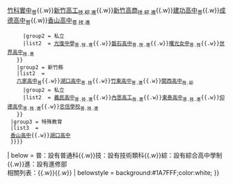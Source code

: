 {{Navbox
  |name       = 新竹縣市高級中等學校
  |title      = [[新竹縣市高級中等學校列表|{{fontcolor|white|新竹縣市高級中等學校}}]]
  |titlestyle = background:#1A7FFF;color:#FFFFFF
  |groupstyle = background:#5588FF;color:#FFFFFF; width:2em; text-align:left
  |image      = [[File:Emblem of Hsinchu City.svg|100px]][[File:Hsinchu County Emblem.svg|100px]]
  |state      = collapsed
  |style      = width: 100%
  |group1 = 新竹市
  |list1 =
  {{Navbox subgroup
    |groupstyle = background:#6699EE;color:#FFFFFF; width:5em; text-align:left
    |liststyle = width:auto; text-align:left
      |group1 = 公立
      |list1  = [[國立新竹高級中學|新竹中學]]<sub>普</sub>{{.w}}[[國立新竹女子高級中學|新竹女中]]<sub>普</sub>{{.w}}[[國立新竹科學園區實驗高級中等學校|竹科實中]]<sub>普</sub>{{.w}}[[國立新竹高級工業職業學校|新竹高工]]<sub>技.綜.進</sub>{{.w}}[[國立新竹高級商業職業學校|新竹高商]]<sub>技.綜.進</sub>{{.w}}[[新竹市立建功高級中學|建功高中]]<sub>普</sub>{{.w}}[[新竹市立成德高級中學|成德高中]]<sub>普</sub>{{.w}}[[新竹市立香山高級中學|香山高中]]<sub>普.技.進</sub>
      |group2 = 私立
      |list2  = [[新竹市私立光復高級中學|光復中學]]<sub>普.技.進</sub>{{.w}}[[新竹市私立磐石高級中學|磐石高中]]<sub>普.技.進</sub>{{.w}}[[新竹市私立曙光女子高級中學|曙光女中]]<sub>普.技</sub>{{.w}}[[新竹市私立世界高級中學|世界高中]]<sub>技.進</sub>
    }}
    |group2 = 新竹縣
    |list2  =
    {{Navbox subgroup
      |groupstyle = background:#6699EE;color:#FFFFFF; width:5em; text-align:left
      |liststyle = width:auto; text-align:left
      |group1 = 公立
      |list1  = [[國立竹北高級中學|竹北高中]]<sub>普.技</sub>{{.w}}[[新竹縣立六家高級中學|六家高中]]<sub>普</sub>{{.w}}[[新竹縣立湖口高級中學|湖口高中]]<sub>普.技</sub>{{.w}}[[國立竹東高級中學|竹東高中]]<sub>普.進</sub>{{.w}}[[國立關西高級中學|關西高中]]<sub>技.綜</sub>
      |group2 = 私立
      |list2  = [[新竹縣私立義民高級中學|義民高中]]<sub>普.技.進</sub>{{.w}}[[新竹縣私立內思高級工業職業學校|內思高工]]<sub>技.進</sub>{{.w}}[[新竹縣私立東泰高級中學|東泰高中]]<sub>普.技.進</sub>{{.w}}[[新竹縣私立仰德高級中學|仰德高中]]<sub>普.技.進</sub>{{.w}}[[新竹縣私立忠信高級中學|忠信學校]]<sub>普.技.進</sub>
    }}
  |group3 = 特殊教育
  |list3  =
  {{Navbox subgroup
    |groupstyle = background:#6699EE;color:#FFFFFF; width:5em; text-align:left
    |liststyle = width:auto; text-align:left
    |group1 = 資源班
    |list1  = 
    {{Navbox subgroup
    |groupstyle = background:#6699EE;color:#FFFFFF; width:5em; text-align:left
    |liststyle = width:auto; text-align:left
    |group1 = 公立
    |list1  = [[國立新竹特殊教育學校|新竹特教]]
  }}
    |group2 = 資優班
    |list2  = 
    {{Navbox subgroup
    |groupstyle = background:#6699EE;color:#FFFFFF; width:5em; text-align:left
    |liststyle = width:auto; text-align:left
    |group1 = 科學班
    |list1  = [[國立新竹科學園區實驗高級中等學校|竹科實中]]
    |group2 = 美術班
    |list2  = [[國立新竹女子高級中學|新竹女中]]
    |group3 = 音樂班
    |list3  = [[國立新竹高級中學|新竹中學]]
    |group4 = 舞蹈班
    |list4  = [[國立竹北高級中學|竹北高中]]
    |group5 = 體育班
    |list5  = [[國立竹北高級中學|竹北高中]]{{.w}}[[新竹市立成德高級中學|成德高中]]{{.w}}[[新竹市立香山高級中學|香山高中]]{{.w}}[[新竹縣立湖口高級中學|湖口高中]]
  }}}}
| below  = 普：設有普通科{{.w}}技：設有技術類科{{.w}}綜：設有綜合高中學制{{.w}}進：設有進修部<br>相關列表：[[中華民國普通型高級中等學校列表|{{fontcolor|white|中華民國普通型高中列表}}]]{{.w}}[[中華民國技術型高級中等學校列表|{{fontcolor|white|中華民國技術型高中列表}}]]{{.w}}[[中華民國國立高級中等學校列表|{{fontcolor|white|中華民國國立高級中等學校列表}}]]
| belowstyle = background:#1A7FFF;color:white;
}}
<noinclude>